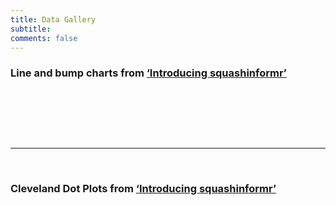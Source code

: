 ```yaml
---
title: Data Gallery
subtitle:
comments: false
---
```


### Line and bump charts from <a href="/introducing-squashinformr/" target="_blank">'Introducing squashinformr'</a>
&nbsp;  

<picture>
<img id="moon" srcset="../post/introducing-squashinformr/index_files/figure-html/darktheme/womens-rankings-light-theme.png"/>
<img id="sun" srcset="../post/introducing-squashinformr/index_files/figure-html/darktheme/womens-rankings-dark-theme.png"/>
</picture>
&nbsp;  
  
<picture>
<img id="moon" srcset="../post/introducing-squashinformr/index_files/figure-html/darktheme/womens-rankings-last-year-light-theme.png"/>
<img id="sun" srcset="../post/introducing-squashinformr/index_files/figure-html/darktheme/womens-rankings-last-year-dark-theme.png"/>
</picture>
&nbsp;  
  
----
&nbsp;  

### Cleveland Dot Plots from <a href="/introducing-squashinformr/" target="_blank">'Introducing squashinformr'</a>
&nbsp;  
<picture>
<img id="moon" srcset="../post/introducing-squashinformr/index_files/figure-html/unnamed-chunk-20-1.png"/>
<img id="sun" srcset="../post/introducing-squashinformr/index_files/figure-html/darktheme/toc2020-1-dark-theme.png"/>
</picture>
&nbsp;  
  
<picture>
<img id="moon" srcset="../post/introducing-squashinformr/index_files/figure-html/unnamed-chunk-21-1.png"/>
<img id="sun" srcset="../post/introducing-squashinformr/index_files/figure-html/darktheme/toc2020-2-dark-theme.png"/>
</picture>
